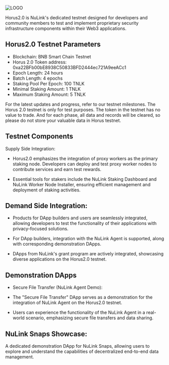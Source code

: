 


![LOGO](../../public/asset/nulink/banner-logo.jpg)

Horus2.0 is NuLink's dedicated testnet designed for developers and community members to test and implement proprietary security infrastructure components within their Web3 applications.

## Horus2.0 Testnet Parameters

- Blockchain: BNB Smart Chain Testnet
- Horus 2.0 Token address: 0xa22BFb00bE8938C50833BFD2444ec721A9eeACc1
- Epoch Length: 24 hours
- Batch Length: 4 epochs
- Staking Pool Per Epoch: 100 TNLK
- Minimal Staking Amount: 1 TNLK
- Maximum Staking Amount: 5 TNLK

For the latest updates and progress, refer to our testnet milestones. The Horus 2.0 testnet is only for test purposes. The token in the testnet has no value to trade. And for each phase, all data and records will be cleared, so please do not store your valuable data in Horus testnet.

## Testnet Components

Supply Side Integration:

- Horus2.0 emphasizes the integration of proxy workers as the primary staking node. Developers can deploy and test proxy worker nodes to contribute services and earn test rewards.

- Essential tools for stakers include the NuLink Staking Dashboard and NuLink Worker Node Installer, ensuring efficient management and deployment of staking activities.

## Demand Side Integration:

- Products for DApp builders and users are seamlessly integrated, allowing developers to test the functionality of their applications with privacy-focused solutions.

- For DApp builders, integration with the NuLink Agent is supported, along with corresponding demonstration DApps.

- DApps from NuLink's grant program are actively integrated, showcasing diverse applications on the Horus2.0 testnet.

## Demonstration DApps

- Secure File Transfer (NuLink Agent Demo):

- The "Secure File Transfer" DApp serves as a demonstration for the integration of NuLink Agent on the Horus2.0 testnet.

- Users can experience the functionality of the NuLink Agent in a real-world scenario, emphasizing secure file transfers and data sharing.

## NuLink Snaps Showcase:

A dedicated demonstration DApp for NuLink Snaps, allowing users to explore and understand the capabilities of decentralized end-to-end data management.